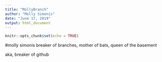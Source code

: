 ```yaml
---
title: "MollyBranch"
author: "Molly Simonis"
date: "June 17, 2019"
output: html_document
---
```


```r
knitr::opts_chunk$set(echo = TRUE)
```

#molly simonis
breaker of branches, mother of bats, queen of the basement

aka, breaker of github